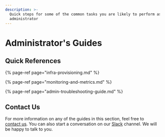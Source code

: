```yaml
---
description: >-
  Quick steps for some of the common tasks you are likely to perform as an
  administrator
---
```


# Administrator's Guides

## Quick References

{% page-ref page="infra-provisioning.md" %}

{% page-ref page="monitoring-and-metrics.md" %}

{% page-ref page="admin-troubleshooting-guide.md" %}

## Contact Us

For more information on any of the guides in this section, feel free to [contact us](mailto:%20contact@rudderstack.com). You can also start a conversation on our [Slack](https://resources.rudderstack.com/join-rudderstack-slack) channel. We will be happy to talk to you.


